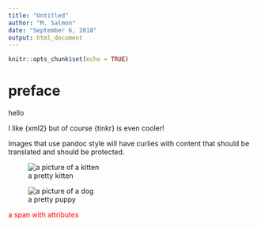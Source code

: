 ```yaml
---
title: "Untitled"
author: "M. Salmon"
date: "September 6, 2018"
output: html_document
---
```


```r
knitr::opts_chunk$set(echo = TRUE)
```

# preface {#pre-face .unnumbered}

hello

I like {xml2} but of course {tinkr} is even cooler!

Images that use pandoc style will have curlies with content that should be translated and should be protected.

![a pretty kitten](https://placekitten.com/200/300){#kitteh alt='a picture of a kitten'}

![a pretty puppy](https://placedog.net/200/300){#dog alt="a picture 
of a dog"}

[a span with attributes]{.span-with-attributes 
style='color: red;'}
